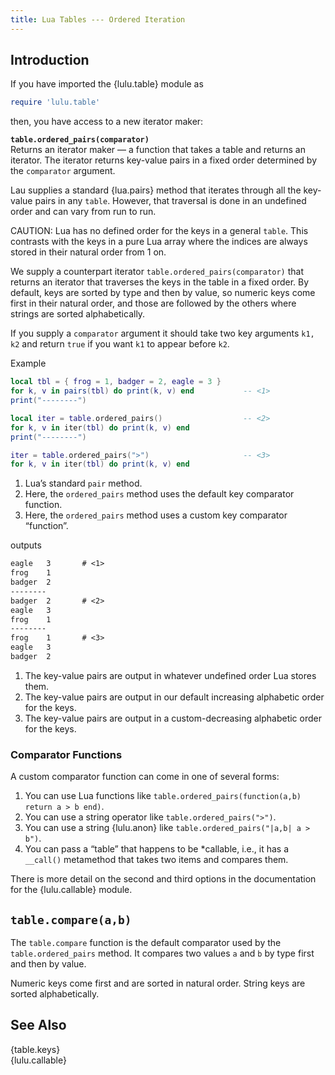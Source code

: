 ```yaml
---
title: Lua Tables --- Ordered Iteration
---
```


## Introduction

If you have imported the {lulu.table} module as
```lua
require 'lulu.table'
```
then, you have access to a new iterator maker:

**`table.ordered_pairs(comparator)`** <br>
Returns an iterator maker --- a function that takes a table and returns an iterator.
The iterator returns key-value pairs in a fixed order determined by the `comparator` argument.

Lau supplies a standard {lua.pairs} method that iterates through all the key-value pairs in any `table`.
However, that traversal is done in an undefined order and can vary from run to run.

CAUTION: Lua has no defined order for the keys in a general `table`.
This contrasts with the keys in a pure Lua array where the indices are always stored in their natural order from 1 on.

We supply a counterpart iterator `table.ordered_pairs(comparator)` that returns an iterator that traverses the keys in the table in a fixed order.
By default, keys are sorted by type and then by value, so numeric keys come first in their natural order, and those are followed by the others where strings are sorted alphabetically.

If you supply a `comparator` argument it should take two key arguments `k1, k2` and return `true` if you want `k1` to appear before `k2`.

[Example]{.bt}

```lua
local tbl = { frog = 1, badger = 2, eagle = 3 }
for k, v in pairs(tbl) do print(k, v) end           -- <1>
print("--------")

local iter = table.ordered_pairs()                  -- <2>
for k, v in iter(tbl) do print(k, v) end
print("--------")

iter = table.ordered_pairs(">")                     -- <3>
for k, v in iter(tbl) do print(k, v) end
```
1. Lua's standard `pair` method.
2. Here, the `ordered_pairs` method uses the default key comparator function.
3. Here, the `ordered_pairs` method uses a custom key comparator "function".

outputs
```txt
eagle	3       # <1>
frog	1
badger	2
--------
badger	2       # <2>
eagle	3
frog	1
--------
frog	1       # <3>
eagle	3
badger	2
```
1. The key-value pairs are output in whatever undefined order Lua stores them.
2. The key-value pairs are output in our default increasing alphabetic order for the keys.
3. The key-value pairs are output in a custom-decreasing alphabetic order for the keys.

### Comparator Functions

A custom comparator function can come in one of several forms:

1. You can use Lua functions like `table.ordered_pairs(function(a,b) return a > b end)`.
2. You can use a string operator like `table.ordered_pairs(">")`.
3. You can use a string {lulu.anon} like `table.ordered_pairs("|a,b| a > b")`.
4. You can pass a "table" that happens to be *callable, i.e., it has a `__call()` metamethod that takes two items and compares them.

There is more detail on the second and third options in the documentation for the {lulu.callable} module.

## `table.compare(a,b)`

The `table.compare` function is the default comparator used by the `table.ordered_pairs` method.
It compares two values `a` and `b` by type first and then by value.

Numeric keys come first and are sorted in natural order.
String keys are sorted alphabetically.

## See Also

{table.keys}     <br>
{lulu.callable}
